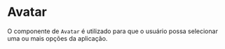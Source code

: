 

<Meta title='Data Display/Avatar' component={Avatar} />

# Avatar

O componente de `Avatar` é utilizado para que o usuário possa selecionar uma ou mais opções da aplicação.

<Canvas>
  <Story
    name='Base'
    parameters={{
      design: {
        type: 'figma',
        url: 'https://www.figma.com/file/O3bKxIcsj2rc1FNIRclJyT/Saturn-System?node-id=915%3A0'
      }
    }}
  >
    <ThemeProvider>
      <Avatar letter='n' size='small' status='available' />
    </ThemeProvider>
  </Story>
</Canvas>

<ArgsTable of={Avatar} />
